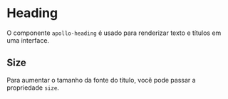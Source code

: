 
# Heading

<Status />

O componente `apollo-heading` é usado para renderizar texto e títulos em uma interface.

<Story id="typography-heading--base" />

<Props id="typography-heading--base" />

## Size

Para aumentar o tamanho da fonte do título, você pode passar a propriedade `size`.

<Headings />

